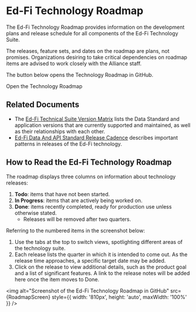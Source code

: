 
# Ed-Fi Technology Roadmap

The Ed-Fi Technology Roadmap provides information on the development plans and
release schedule for all components of the Ed-Fi Technology Suite.

The releases, feature sets, and dates on the roadmap are plans, not promises.
Organizations desiring to take critical dependencies on roadmap items are
advised to work closely with the Alliance staff.

The button below opens the Technology Roadmap in GitHub.

<Link
  to="https://github.com/orgs/Ed-Fi-Alliance-OSS/projects/1"
  className="button button--primary button"
>Open the Technology Roadmap</Link>

## Related Documents

* The [Ed-Fi Technical Suite Version Matrix](./vsupported-versions.md) lists
  the Data Standard and application versions that are currently supported and
  maintained, as well as their relationships with each other.
* [Ed-Fi Data And API Standard Release Cadence](./cadence.mdx) describes
  important patterns in releases of the Ed-Fi technology.

## How to Read the Ed-Fi Technology Roadmap

The roadmap displays three columns on information about technology releases:

1. **Todo**: items that have not been started.
2. **In Progress**: items that are actively being worked on.
3. **Done**: items recently completed, ready for production use unless otherwise
   stated.
   * Releases will be removed after two quarters.

Referring to the numbered items in the screenshot below:

1. Use the tabs at the top to switch views, spotlighting different areas of the
   technology suite.
2. Each release lists the quarter in which it is intended to come out. As the
   release time approaches, a specific target date may be added.
3. Click on the release to view additional details, such as the product goal and
   a list of significant features. A link to the release notes will be added
   here once the item moves to Done.

<img
  alt="Screenshot of the Ed-Fi Technology Roadmap in GitHub"
  src={RoadmapScreen}
  style={{ width: '810px', height: 'auto', maxWidth: '100%' }}
/>
